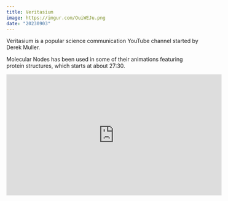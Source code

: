 ```yaml
---
title: Veritasium
image: https://imgur.com/OuiWEJu.png
date: "20230903"
---
```


Veritasium is a popular science communication YouTube channel started by Derek Muller. 

Molecular Nodes has been used in some of their animations featuring protein structures, which starts at about 27:30.


<iframe width="560" height="315" src="https://www.youtube.com/embed/8DBhTXM_Br4?si=1nGRkAwJk6LJJQhy&amp;start=1650" title="YouTube video player" frameborder="0" allow="accelerometer; autoplay; clipboard-write; encrypted-media; gyroscope; picture-in-picture; web-share" allowfullscreen></iframe>